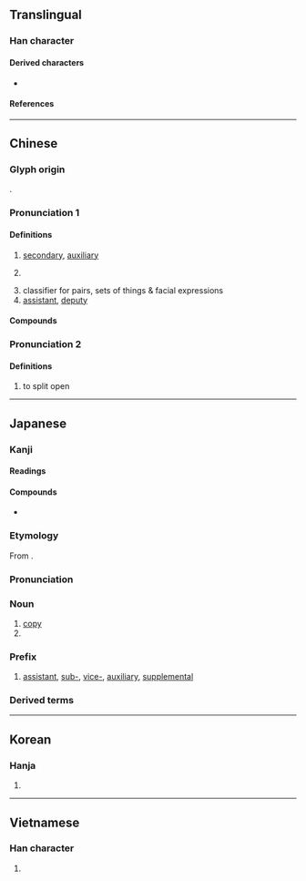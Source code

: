{{character info}}
==Translingual==
{{stroke order|strokes=11}}
{{stroke order|type=jbw|strokes=11}}

===Han character===
{{Han char|rn=18|rad=刀|as=09|sn=11|four=12600|canj=MWLN|ids=⿰畐刂}}

====Derived characters====
* {{l|mul|[[㨽]], [[𫋖]], [[𨄩]], [[𠠦]], [[𦸕]]}}

====References====
{{Han ref|kx=0142.230|dkj=02097|dj=0322.080|hdz=10347.160|uh=526F}}

----

==Chinese==
{{zh-forms|alt=付-second round simplified}}

===Glyph origin===
{{Han etym}}
{{Han compound|畐|刀|alt2=刂|c1=p|c2=s|t2=knife|ls=psc}}.

===Pronunciation 1===
{{zh-pron
|m=fù
|m-s=
|c=fu3
|c-t=
|g=fu4
|h=pfs=fu
|j=
|mb=
|md=
|mn=hù
|mn-t=hu3
|w=
|x=
|ma=y
|mc=1
|oc=2,3
|cat=a,n,cls
}}

====Definitions====
{{zh-hanzi}}

# [[secondary]], [[auxiliary]]
# {{lb|zh|grammar}} {{zh-abbrev|副詞|[[adverb]]}}
# classifier for pairs, sets of things & facial expressions
# [[assistant]], [[deputy]]

====Compounds====
{{zh-der|副本|副詞|副作用|副總統|副標題|副產品|副手|副主席|副總理|副經理|副教授|副署|副官|副末|大副|副刊|名副其實|副鼻腔炎|副翼|名高難副|副靖|副貳|坼副|副角|副程式|家庭副業|一副|名實俱副|副睪丸|副將|名實相副|副榜|副職|副能|副笄|副淨|三副|對副|副虹|二副|副理|副總裁|副曲|副食物|副語言|副東|副會長|名實不副|名不副實|全副|副車|副議長|副文化|副貢|力不副心|副食|副題|副領事|副啟|副性徵|副室|副冊|副控室|副業|副線|盛名難副|成副兒|副歌|副省級|副甲狀腺}}

===Pronunciation 2===
{{zh-pron
|m=bì
|mc=2+3
|oc=1,1+2
|cat=v
}}

====Definitions====
{{zh-hanzi}}

# to split open

{{zh-cat|Elementary}}

----

==Japanese==

===Kanji===
{{ja-kanji|grade=4|rs=刀09}}

====Readings====
{{ja-readings
|goon=ふく, ふ
|kanon=ふく, ふう
|kun=そ-う, そえ
}}

====Compounds====
* {{ja-r|介副|かいぞえ}}

===Etymology===
{{ja-kanjitab|ふく|yomi=on}}

From {{der|ja|ltc|sort=ふく|-}} {{ltc-l|副|id=1}}.

===Pronunciation===
{{ja-pron|ふく|yomi=on}}

===Noun===
{{ja-noun|ふく}}

# [[copy]]
# {{short for|ja|副詞|tr=fukushi|gloss=adverb}}

===Prefix===
{{ja-pos|prefix|ふく}}

# [[assistant]], [[sub-]], [[vice-]], [[auxiliary]], [[supplemental]]

===Derived terms===
{{col3-u|ja
|{{ja-r|副王|ふくおう}}
|{{ja-r|副官|ふくかん}}, {{ja-r|副官|ふっかん}}
|{{ja-r|副業|ふくぎょう}}
|{{ja-r|副署|ふくしょ}}
|{{ja-r|副将|ふくしょう}}
|{{ja-r|副賞|ふくしょう}}
|{{ja-r|副食|ふくしょく}}
|{{ja-r|副審|ふくしん}}
|{{ja-r|副腎|ふくじん}}
|{{ja-r|副層|ふくそう}}
|{{ja-r|副題|ふくだい}}
|{{ja-r|副本|ふくほん}}
|{{ja-r|関副|かんふく}}
|{{ja-r|正副|せいふく}}
|{{ja-r|大%副|たい%ふ}}
|{{ja-r|副%詞|ふく%し}}
|{{ja-r|副%意%識|ふく%い%しき}}
|{{ja-r|副音声|ふくおんせい}}
|{{ja-r|副会長|ふくかいちょう}}
|{{ja-r|副監督|ふくかんとく}}
|{{ja-r|副%作%用|ふく%さ%よう}}
|{{ja-r|副産物|ふくさんぶつ}}
|{{ja-r|副%詞%節|ふく%し%せつ}}
|{{ja-r|副%次%的|ふく%じ%てき}}
|{{ja-r|副社長|ふくしゃちょう}}
|{{ja-r|副首相|ふくしゅしょう}}
|{{ja-r|副収入|ふくしゅうにゅう}}
|{{ja-r|副助%詞|ふくじょ%し}}
|{{ja-r|副食物|ふくしょくぶつ}}
|{{ja-r|副神経|ふくしんけい}}
|{{ja-r|副振動|ふくしんどう}}
|{{ja-r|副葬品|ふくそうひん}}
|{{ja-r|副%知事|ふく%ちじ}}
|{{ja-r|副%鼻%腔|ふく%び%こう}}, {{ja-r|副%鼻%腔|ふく%び%くう}}
|{{ja-r|副甲状腺|ふくこうじょうせん}}
|{{ja-r|副操縦%士|ふくそうじゅう%し}}
|{{ja-r|副大統%領|ふくだいとう%りょう}}
}}

----

==Korean==

===Hanja===
{{ko-hanja|hangeul=[[부]], [[복]]|rv=bu, bok|mr=pu, pok}}

# {{rfdef|ko|sort=刀09}}

----

==Vietnamese==

===Han character===
{{vi-readings|reading=[[phó]], [[pho]]|rs=刀09}}

# {{rfdef|vi|sort=刀09}}